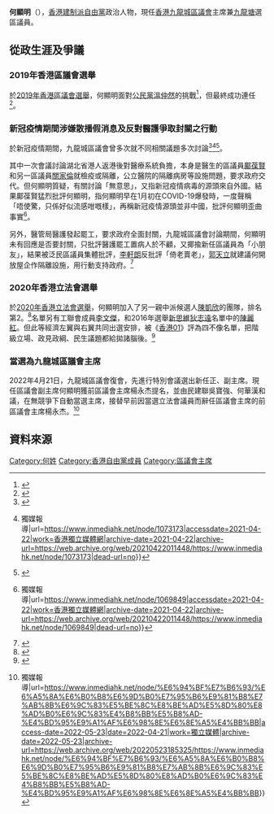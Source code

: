 {{Infobox_officeholder
|name=何顯明
|native_name=Ho Hin-ming
|honorific-suffix = [[銅紫荊星章|BBS]] [[榮譽勳章_(香港)|MH]] 議員
|image=
|office=[[九龍城區議會|九龍城區議會]]主席
|term_start=2022年4月21日
|term_end=
|vicechairman = [[吳寶強|吳寶強]]
|predecessor= [[楊永杰_(香港)|楊永-{杰}-]]
|successor= 
|office1=[[九龍城區議會|九龍城區議會]]副主席
|term_start1=2021年9月9日
|term_end1= 2022年4月17日
|chairman1= [[楊永杰_(香港)|楊永-{杰}-]]
|predecessor1= [[鄺葆賢|鄺葆賢]]
|successor1= [[吳寶強|吳寶強]]
|office2=[[九龍城區議會|九龍城區議會]]議員
|term_start2=2000年1月1日
|term_end2=
|predecessor2= [[潘國濂|潘國濂]]
|successor2= 
|constituency2=[[九龍塘_(選區)|九龍塘]]
|sex=男
|party = {{LIBP}}
|otherparty=
|nationality={{CHN-HKG}}
|date of birth=
|place of birth={{HKG-1959}}
|children=
|occupation= [[九龍城區議會|九龍城區議會]]主席
|website=
|educate=
|venue=
}}

'''何顯明'''{{BBS}}{{MH}}（{{lang-en|Ho Hin-ming}}），[[香港|香港]][[建制派_(香港)|建制派]][[自由黨_(香港)|自由黨]]政治人物，現任[[香港|香港]][[九龍城區議會|九龍城區議會]]主席兼[[九龍塘_(選區)|九龍塘]]選區議員。

==從政生涯及爭議==
===2019年香港區議會選舉===
於[[2019年香港區議會選舉|2019年香港區議會選舉]]，何顯明面對[[公民黨_(香港)|公民黨]][[溫仲然|溫仲然]]的挑戰<ref name="HK01-20191008">{{cite web|author1=劉錦華|title=【區議會選舉2019】公民黨派兩人出戰九龍城區　籲以選票彰顯民意|url=https://www.hk01.com/%E6%94%BF%E6%83%85/383394/%E5%8D%80%E8%AD%B0%E6%9C%83%E9%81%B8%E8%88%892019-%E5%85%AC%E6%B0%91%E9%BB%A8%E6%B4%BE%E5%85%A9%E4%BA%BA%E5%87%BA%E6%88%B0%E4%B9%9D%E9%BE%8D%E5%9F%8E%E5%8D%80-%E7%B1%B2%E4%BB%A5%E9%81%B8%E7%A5%A8%E5%BD%B0%E9%A1%AF%E6%B0%91%E6%84%8F|accessdate=2020-08-09|date=2019-10-08|work=香港01|archive-date=2019-12-31|archive-url=https://web.archive.org/web/20191231074557/https://www.hk01.com/%E6%94%BF%E6%83%85/383394/%E5%8D%80%E8%AD%B0%E6%9C%83%E9%81%B8%E8%88%892019-%E5%85%AC%E6%B0%91%E9%BB%A8%E6%B4%BE%E5%85%A9%E4%BA%BA%E5%87%BA%E6%88%B0%E4%B9%9D%E9%BE%8D%E5%9F%8E%E5%8D%80-%E7%B1%B2%E4%BB%A5%E9%81%B8%E7%A5%A8%E5%BD%B0%E9%A1%AF%E6%B0%91%E6%84%8F|dead-url=no}}</ref>，但最終成功連任<ref>{{Cite web|title=2019年區議會選舉 - 選舉結果(九龍城)|url=https://www.elections.gov.hk/dc2019/chi/results_kowloon_city.html|accessdate=2021-04-22|work=www.elections.gov.hk|archive-date=2019-11-28|archive-url=https://web.archive.org/web/20191128101346/https://www.elections.gov.hk/dc2019/chi/results_kowloon_city.html|dead-url=no}}</ref>。

===新冠疫情期間涉嫌散播假消息及反對醫護爭取封關之行動===
於新冠疫情期間，九龍城區議會曾多次就不同相關議題多次討論<ref>{{Cite web|title=﻿九龙城区议会玩“灭声” 泛暴派熄建制咪 _大公网|url=http://www.takungpao.com/news/232109/2020/0110/402437.html|accessdate=2021-04-22|work=www.takungpao.com|archive-date=2021-04-22|archive-url=https://web.archive.org/web/20210422011439/http://www.takungpao.com/news/232109/2020/0110/402437.html|dead-url=no}}</ref><ref>{{Cite web|title=建制派倡取檢測結果後送返機場 徐德義嚇親 {{!}} 獨媒報導|url=https://www.inmediahk.net/node/1073173|accessdate=2021-04-22|work=香港獨立媒體網|archive-date=2021-04-22|archive-url=https://web.archive.org/web/20210422011448/https://www.inmediahk.net/node/1073173|dead-url=no}}</ref><ref>{{Cite web|title=派口罩團購廁紙 何顯明瞓身助街坊抗疫|url=https://kowloonpost.hk/2020/03/23/20200318p12w/|accessdate=2021-04-22|date=2020-03-23|last=由kowloonpost撰寫|work=Kowloon Post  龍週|language=zh-TW|archive-date=2021-04-24|archive-url=https://web.archive.org/web/20210424142358/https://kowloonpost.hk/2020/03/23/20200318p12w/|dead-url=no}}</ref>。

其中一次會議討論湖北省港人返港後對醫療系統負擔，本身是醫生的區議員[[鄺葆賢|鄺葆賢]]和另一區議員[[關家倫|關家倫]]就檢疫或隔離，公立醫院的隔離病房等設施問題，要求政府交代。但何顯明質疑，有關討論「無意思」，又指新冠疫情病毒的源頭來自外國。結果鄺葆賢猛烈批評何顯明，指何顯明早在1月初在COVID-19爆發時，一度聲稱「唔使驚，只係好似流感咁嘅樣」，再稱新冠疫情源頭並非中國，批評何顯明歪曲事實<ref>{{Cite web|title=九龍城區議會建制派提規程問題 圖阻鄺葆賢讀反送中聲明 {{!}} 獨媒報導|url=https://www.inmediahk.net/node/1069849|accessdate=2021-04-22|work=香港獨立媒體網|archive-date=2021-04-22|archive-url=https://web.archive.org/web/20210422011448/https://www.inmediahk.net/node/1069849|dead-url=no}}</ref>。

另外，醫管局醫護發起罷工，要求政府全面封關，九龍城區議會討論期間，何顯明未有回應是否要封關，只批評醫護罷工置病人於不顧，又揶揄新任區議員為「小朋友」，結果被泛民區議員集體批評，[[李軒朗|李軒朗]]反批評「倚老賣老」，[[郭天立|郭天立]]就建議何開放屋企作隔離設施，用行動支持政府。<ref name="Oncc-20200313">{{cite web |title=政情：不滿撐醫護罷工  何顯明鬧區會新人「小朋友」|url=https://orientaldaily.on.cc/cnt/news/20200313/00176_085.html|accessdate=2020-08-09|date=2020-03-13|work=東方日報}}</ref>

===2020年香港立法會選舉===
於[[2020年香港立法會選舉|2020年香港立法會選舉]]，何顯明加入了另一親中派候選人[[陳凱欣|陳凱欣]]的團隊，排名第2。<ref name="HKET-20200716">{{cite web |title=【立法會選舉】梁美芬爭取3度連任　高永文任陳凱欣選舉總指揮|url=https://topick.hket.com/article/2697490/%E3%80%90%E7%AB%8B%E6%B3%95%E6%9C%83%E9%81%B8%E8%88%89%E3%80%91%E6%A2%81%E7%BE%8E%E8%8A%AC%E7%88%AD%E5%8F%963%E5%BA%A6%E9%80%A3%E4%BB%BB%E3%80%80%E9%AB%98%E6%B0%B8%E6%96%87%E4%BB%BB%E9%99%B3%E5%87%B1%E6%AC%A3%E9%81%B8%E8%88%89%E7%B8%BD%E6%8C%87%E6%8F%AE|accessdate=2020-08-09|date=2020-07-16|work=香港經濟日報}}</ref>名單另有工聯會成員[[李文傑|李文傑]]，和2016年選舉[[新思維_(香港)|新思維]][[狄志遠|狄志遠]]名單中的[[陳麗紅|陳麗紅]]。但此等經濟左翼與右翼共同出選安排，被《[[香港01|香港01]]》評為四不像名單，把階級立場、政見政綱、民生議題都給拋諸腦後。<ref name="HK01-20200723">{{cite web|title=立會選舉湧現四不像名單　策略至上民生理念竟旁落|url=https://www.hk01.com/01%E8%A7%80%E9%BB%9E/501609/%E7%AB%8B%E6%9C%83%E9%81%B8%E8%88%89%E6%B9%A7%E7%8F%BE%E5%9B%9B%E4%B8%8D%E5%83%8F%E5%90%8D%E5%96%AE-%E7%AD%96%E7%95%A5%E8%87%B3%E4%B8%8A%E6%B0%91%E7%94%9F%E7%90%86%E5%BF%B5%E7%AB%9F%E6%97%81%E8%90%BD|accessdate=2020-08-09|date=2020-07-23|work=香港01|archive-date=2020-07-24|archive-url=https://web.archive.org/web/20200724075935/https://www.hk01.com/01%E8%A7%80%E9%BB%9E/501609/%E7%AB%8B%E6%9C%83%E9%81%B8%E8%88%89%E6%B9%A7%E7%8F%BE%E5%9B%9B%E4%B8%8D%E5%83%8F%E5%90%8D%E5%96%AE-%E7%AD%96%E7%95%A5%E8%87%B3%E4%B8%8A%E6%B0%91%E7%94%9F%E7%90%86%E5%BF%B5%E7%AB%9F%E6%97%81%E8%90%BD|dead-url=no}}</ref>

=== 當選為九龍城區議會主席 ===
2022年4月21日，九龍城區議會復會，先進行特別會議選出新任正、副主席。現任區議會副主席何顯明獲前區議會主席楊永杰提名，並由民建聯吳寶強、何華漢和議，在無競爭下自動當選主席，接替早前因當選立法會議員而辭任區議會主席的前區議會主席楊永杰。<ref>{{Cite web|title=楊永杰當選立會後辭區議會主席 何顯明接任 {{!}} 獨媒報導|url=https://www.inmediahk.net/node/%E6%94%BF%E7%B6%93/%E6%A5%8A%E6%B0%B8%E6%9D%B0%E7%95%B6%E9%81%B8%E7%AB%8B%E6%9C%83%E5%BE%8C%E8%BE%AD%E5%8D%80%E8%AD%B0%E6%9C%83%E4%B8%BB%E5%B8%AD-%E4%BD%95%E9%A1%AF%E6%98%8E%E6%8E%A5%E4%BB%BB|access-date=2022-05-23|date=2022-04-21|work=獨立媒體|archive-date=2022-05-23|archive-url=https://web.archive.org/web/20220523185325/https://www.inmediahk.net/node/%E6%94%BF%E7%B6%93/%E6%A5%8A%E6%B0%B8%E6%9D%B0%E7%95%B6%E9%81%B8%E7%AB%8B%E6%9C%83%E5%BE%8C%E8%BE%AD%E5%8D%80%E8%AD%B0%E6%9C%83%E4%B8%BB%E5%B8%AD-%E4%BD%95%E9%A1%AF%E6%98%8E%E6%8E%A5%E4%BB%BB}}</ref>

==資料來源==
{{reflist}}

[[Category:何姓|Category:何姓]]
[[Category:香港自由黨成員|Category:香港自由黨成員]]
[[Category:區議會主席|Category:區議會主席]]